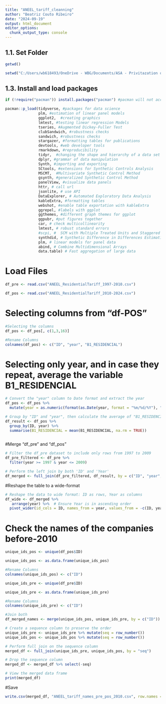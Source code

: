 ```yaml
---
title: "ANEEL_tariff_cleanning"
author: "Beatriz Couto Ribeiro"
date: "2024-09-19"
output: html_document
editor_options: 
  chunk_output_type: console
---
```


## 1.1. Set Folder
```r

getwd()

setwd("C:/Users/wb618493/OneDrive - WBG/Documents/ASA - Privitazation of Distribution/Brazil/Data")

```


## 1.3. Install and load packages
```r

if (!require("pacman")) install.packages("pacman") #pacman will not accept a character vector so the same packages are repeated

pacman::p_load(tidyverse, #packages for data science
               plm, #estimation of linear panel models
               ggplot2,  #creating graphics
               lmtest, #testing linear regression Models
               tseries, #Augmented Dickey-Fuller Test
               clubSandwich, #robustness checks
               sandwich, #robustness checks
               stargazer, #formatting tables for publications
               devtools, #web developer tools 
               rmarkdown, #reproducibility
               tidyr,  #changing the shape and hierarchy of a data set
               dplyr, #grammar of data manipulation
               Synth, #importing and exporting
               SCtools, #extensions for Synthetic Controls Analysis
               MSCMT,  #Multivariate Synthetic Control Method
               gsynth, #generalized Synthetic Control Method
               panelView, #visualize data panels
               httr, # call url
               jsonlite, # use API
               DataExplorer, # Automated Exploratory Data Analysis
               kableExtra, #formatting tables
               webshot, #enable table exportation with kableExtra
               ggrepel, #labels with ggplot
               ggthemes, #different graph themes for ggplot
               ggpubr, #put figures together
               car, # check multicollinearity
               lmtest, # robust standard errors
               #scpi, #  SCM with Multiple Treated Units and Staggered Adoption
               synthdid, # Synthetic Difference in Differences Estimation
               plm, # linear models for panel data
               abind, # Combine Multidimensional Arrays
               data.table) # Fast aggregation of large data

```


# Load Files
```r

df_pre <- read.csv("ANEEL_ResidentialTariff_1997-2010.csv")

df_pos <- read.csv("ANEEL_ResidentialTariff_2010-2024.csv")

```

# Selecting columns from "df-POS"
```r

#Selecting the columns 
df_pos <- df_pos[, c(1,3,16)]

#Rename Columns
colnames(df_pos) <- c("ID", "year", "B1_RESIDENCIAL")


```

# Selecting only year, and in case they repeat, average the variable B1_RESIDENCIAL
```r

# Convert the "year" column to Date format and extract the year
df_pos <- df_pos %>%
  mutate(year = as.numeric(format(as.Date(year, format = "%m/%d/%Y"), "%Y")))

# Group by "ID" and "year", then calculate the average of "B1_RESIDENCIAL"
df_result <- df_pos %>%
  group_by(ID, year) %>%
  summarise(B1_RESIDENCIAL = mean(B1_RESIDENCIAL, na.rm = TRUE))



```

#Merge "df_pre" and "df_pos"
```r

# Filter the df_pre dataset to include only rows from 1997 to 2009
df_pre_filtered <- df_pre %>%
  filter(year >= 1997 & year <= 2009)

# Perform the left join by both 'ID' and 'Year'
df_merged <- full_join(df_pre_filtered, df_result, by = c("ID", "year","B1_RESIDENCIAL"))

```

#Reshape the table to a wide-format
```r

# Reshape the data to wide format: ID as rows, Year as columns
df_wide <- df_merged %>%
   arrange(year) %>%  # Ensure Year is in ascending order
  pivot_wider(id_cols = ID, names_from = year, values_from = -c(ID, year))

```




# Check the names of the companies before-2010
```r

unique_ids_pos <- unique(df_pos$ID)

unique_ids_pos <- as.data.frame(unique_ids_pos)

#Rename Columns
colnames(unique_ids_pos) <- c("ID")

unique_ids_pre <- unique(df_pre$ID)

unique_ids_pre <- as.data.frame(unique_ids_pre)

#Rename Columns
colnames(unique_ids_pre) <- c("ID")

#Join both
df_merged_names <- merge(unique_ids_pos, unique_ids_pre, by = c("ID"))

```


```r


# Create a sequence column to preserve the order
unique_ids_pre <- unique_ids_pre %>% mutate(seq = row_number())
unique_ids_pos <- unique_ids_pos %>% mutate(seq = row_number())

# Perform full join on the sequence column
merged_df <- full_join(unique_ids_pre, unique_ids_pos, by = "seq")

# Drop the sequence column
merged_df <- merged_df %>% select(-seq)

# View the merged data frame
print(merged_df)

```


#Save
```r

write.csv(merged_df, "ANEEL_tariff_names_pre_pos_2010.csv", row.names = FALSE)


```

